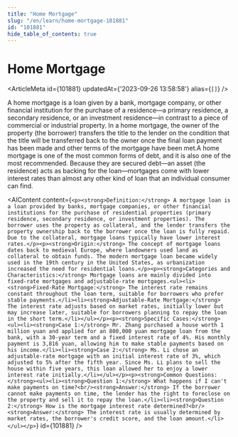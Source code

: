 ```yaml
---
title: "Home Mortgage"
slug: "/en/learn/home-mortgage-101881"
id: "101881"
hide_table_of_contents: true
---
```



# Home Mortgage

<ArticleMeta id={101881} updatedAt={'2023-09-26 13:58:58'} alias={`[]`} />
<div className='border-solid border-b border-t-0 my-4 border-[var(--ifm-color-gray-300)]' />

A home mortgage is a loan given by a bank, mortgage company, or other financial institution for the purchase of a residence—a primary residence, a secondary residence, or an investment residence—in contrast to a piece of commercial or industrial property. In a home mortgage, the owner of the property (the borrower) transfers the title to the lender on the condition that the title will be transferred back to the owner once the final loan payment has been made and other terms of the mortgage have been met.A home mortgage is one of the most common forms of debt, and it is also one of the most recommended. Because they are secured debt—an asset (the residence) acts as backing for the loan—mortgages come with lower interest rates than almost any other kind of loan that an individual consumer can find.

<AIContent content={`<p><strong>Definition:</strong> A mortgage loan is a loan provided by banks, mortgage companies, or other financial institutions for the purchase of residential properties (primary residence, secondary residence, or investment properties). The borrower uses the property as collateral, and the lender transfers the property ownership back to the borrower once the loan is fully repaid. Due to the collateral, mortgage loans typically have lower interest rates.</p><p><strong>Origin:</strong> The concept of mortgage loans dates back to medieval Europe, where landowners used land as collateral to obtain funds. The modern mortgage loan became widely used in the 19th century in the United States, as urbanization increased the need for residential loans.</p><p><strong>Categories and Characteristics:</strong> Mortgage loans are mainly divided into fixed-rate mortgages and adjustable-rate mortgages.<ul><li><strong>Fixed-Rate Mortgage:</strong> The interest rate remains constant throughout the loan term, suitable for borrowers who prefer stable payments.</li><li><strong>Adjustable-Rate Mortgage:</strong> The interest rate adjusts based on market rates, initially lower but may increase later, suitable for borrowers planning to repay the loan in the short term.</li></ul></p><p><strong>Specific Cases:</strong><ul><li><strong>Case 1:</strong> Mr. Zhang purchased a house worth 1 million yuan and applied for an 800,000 yuan mortgage loan from the bank, with a 30-year term and a fixed interest rate of 4%. His monthly payment is 3,816 yuan, allowing him to make stable payments based on his income.</li><li><strong>Case 2:</strong> Ms. Li chose an adjustable-rate mortgage with an initial interest rate of 3%, which adjusted to 5% after the fifth year. Since Ms. Li plans to sell the house within five years, this loan allowed her to enjoy a lower interest rate initially.</li></ul></p><p><strong>Common Questions:</strong><ul><li><strong>Question 1:</strong> What happens if I can't make payments on time?<br/><strong>Answer:</strong> If the borrower cannot make payments on time, the lender has the right to foreclose on the property and sell it to repay the loan.</li><li><strong>Question 2:</strong> How is the mortgage interest rate determined?<br/><strong>Answer:</strong> The interest rate is usually determined by market rates, the borrower's credit score, and the loan amount.</li></ul></p>`} id={101881} />
